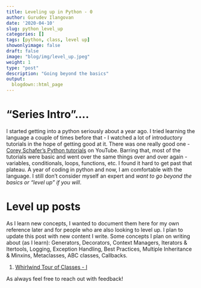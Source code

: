 ```yaml
---
title: Leveling up in Python - 0
author: Gurudev Ilangovan
date: '2020-04-10'
slug: python_level_up
categories: []
tags: [python, class, level up]
showonlyimage: false
draft: false
image: "blog/img/level_up.jpeg"
weight: 1
type: "post"
description: "Going beyond the basics"
output:
  blogdown::html_page
---
```


# "Series Intro"....

I started getting into a python seriously about a year ago. I tried learning the language a couple of times before that - I watched a lot of introductory tutorials in the hope of getting good at it. There was one really good one - [Corey Schafer's Python tutorials](https://www.youtube.com/playlist?list=PL-osiE80TeTt2d9bfVyTiXJA-UTHn6WwU) on YouTube. Barring that, most of the tutorials were basic and went over the same things over and over again - variables, conditionals, loops, functions, etc. I found it hard to get past that plateau. A year of coding in python and now, I am comfortable with the language. I still don't consider myself an expert and *want to go beyond the basics or "level up" if you will*. 

# Level up posts

As I learn new concepts, I wanted to document them here for my own reference later and for people who are also looking to level up. I plan to update this post with new content I write. Some concepts I plan on writing about (as I learn): Generators, Decorators, Context Managers, Iterators & Itertools, Logging, Exception Handling, Best Practices, Multiple Inheritance & Minxins, Metaclasses, ABC classes, Callbacks. 

1. [Whirlwind Tour of Classes - I](/blog/python_class/)



As always feel free to reach out with feedback!